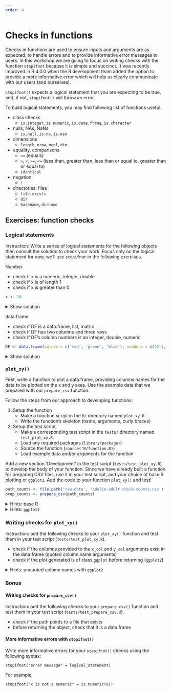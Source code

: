 ```yaml
---
order: 4
---
```


# Checks in functions

Checks in functions are used to ensure inputs and arguments are as expected,
to handle errors and to provide informative error messages to users. In this
workshop we are going to focus on writing checks with the function `stopifnot` because it is simple and succinct. It was recently improved in R 4.0.0 when the R development team added the option to provide a more informative error which will help us clearly communicate with our users (and ourselves). 

`stopifnot()` expects a logical statement that you are expecting to be true, and, if not, `stopifnot()` will throw an error. 

To build logical statements, you may find following list of functions useful:

- class checks
    - `is.integer`, `is.numeric`, `is.data.frame`, `is.character`
- nulls, NAs, NaNs
    - `is.null`, `is.na`, `is.nan`
- dimensions
    - `length`, `nrow`, `ncol`, `dim`
- equality, comparisons
    - `==` (equals)
    - `>`, `<`, `>=`, `<=` (less than, greater than, less than or equal to, greater than or equal to)
    - `identical`
- negation
    - `!`
- directories, files
    - `file.exists`
    - `dir`
    - `basename`, `dirname`


## Exercises: function checks

### Logical statements

Instruction: Write a series of logical statements for the following objects then consult the solution to check your work. Focus only on the logical statement for now, we'll use `stopifnot` in the following exercises. 

Number

- check if x is a numeric, integer, double
- check if x is of length 1
- check if x is greater than 0

```r
x <- 10
```

<details>
<summary>Show solution</summary>
```r
is.numeric(x)
is.integer(x)
is.double(x)

length(x) == 1

x > 0
```
</details>

data.frame

- check if DF is a data.frame, list, matrix
- check if DF has two columns and three rows
- check if DF's column numbers is an integer, double, numeric

```r
DF <- data.frame(colors = c('red', 'green', 'blue'), numbers = c(42.1, 2L, 10))
```

<details>
<summary>Show solution</summary>
```r
is.data.frame(DF)
is.list(DF)
is.matrix(DF)

ncol(DF) == 2
nrow(DF) == 3

is.integer(DF$numbers)
is.double(DF$numbers)
is.numeric(DF$numbers)
```
</details>


### `plot_xy()`

First, write a function to plot a data.frame, providing columns names for the data to be plotted on the x and y axes. Use the example data that we prepared with our `prepare_csv` function. 

Follow the steps from our approach to developing functions:

1. Setup the function
    - Make a function script in the `R/` directory named `plot_xy.R`
    - Write the function's skeleton (name, arguments, curly braces)
1. Setup the test script
    - Make a corresponding test script in the `tests/` directory named `test_plot_xy.R`. 
    - Load any required packages (`library(package)`)
    - Source the function (`source('R/function.R)`)
    - Load example data and/or arguments for the function 

Add a new section 'Development' in the test script (`tests/test_plot_xy.R`) to develop the body of your function. Since we have already built a function for preparing CSV files, use it in your test script, and your choice of base R plotting or `ggplot2`. Add the code to your function `plot_xy()` and test!

```r
path_counts <- file.path('raw-data', 'adelie-adult-chick-counts.csv')
prep_counts <- prepare_csv(path_counts)
```



<details>
<summary>Hints: base R</summary>
<hr>
This function has one step: taking an input data.frame and generating a plot. 

The function's arguments should include the data.frame, as well as the column names for the X and Y axes. 

Pass the data.frame's to the plot function's x and y arguments with the `[[` syntax, eg. `DF[[x_column]]`
<hr>
</details>

<details>
<summary>Hints: `ggplot2`</summary>
<hr>
This function has one step: taking an input data.frame and generating a plot. 

The function's arguments should include the data.frame, as well as the column names for the X and Y axes. 

There are two main options:

- Pass the data.frame's to ggplot's data argument then use the `.data[[col]]` syntax to wrap the x_col and y_col arguments (quoted column names) within `aes`. 

- Pass the data.frame's to ggplot's data argument then use the `{{ }}` "embrace operator" to wrap the x_col and y_col arguments (unquoted* column names) within `aes`. 

See the `?aes` help page and the example with the "embrace operator", and more
details here: https://ggplot2.tidyverse.org/articles/ggplot2-in-packages.html#using-aes-and-vars-in-a-package-function

<hr>
</details>


### Writing checks for `plot_xy()`

Instruction: add the following checks to your `plot_xy()` function and
test them in your test script (`tests/test_plot_xy.R`). 

- check if the columns provided to the `x_col` and `y_col` arguments exist in the data.frame (quoted column name arguments)
- check if the plot generated is of class `ggplot` before returning (`ggplot2`) 


<details>
<summary>Hints: unquoted column names with `ggplot2`</summary>
<hr>
If you opted to use unquoted column names, it might be trickier to check 
if column names exist in the data.frame. However - this check is already 
covered by `ggplot()` anyways. 

In case you wanted to add this, on top of the internal `ggplot2` check,
try something like this: 

`as_name(enquo(x_col)) %in% colnames(DT)`

These are `rlang` functions, part of the "tidy eval tools" and examples
of metaprogramming. The Advanced R book has a detailed section on this concept. 

<hr>
</details>

### Bonus

#### Writing checks for `prepare_csv()`

Instruction: add the following checks to your `prepare_csv()` function and
test them in your test script (`tests/test_prepare_csv.R`). 

- check if the path points to a file that exists
- before returning the object, check that it is a data.frame

#### More informative errors with `stopifnot()`

Write more informative errors for your `stopifnot()` checks using the following syntax:

`stopifnot("error message" = logical_statement)`

For example, 

`stopifnot("x is not a numeric" = is.numeric(x))`